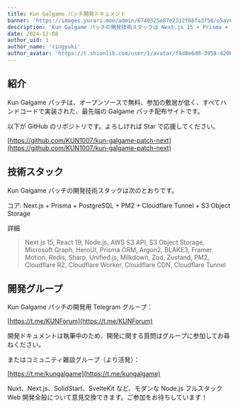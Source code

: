 ```yaml
---
title: Kun Galgame パッチ開発ドキュメント
banner: 'https://images.yurari.moe/admin/6740325e87e2312f66fa3f58/o5av6nk4_2.webp'
description: 'Kun Galgame パッチの開発技術スタックは Next.js 15 + Prisma + PostgreSQL + PM2 + Cloudflare Tunnel + S3 Object Storage です'
date: 2024-12-08
author_uid: 1
author_name: 'ringyuki'
author_avatar: 'https://t.shionlib.com/user/1/avatar/f4d8e6d0-3958-420b-bb86-b2c77be60c33.webp'
---
```


## 紹介

Kun Galgame パッチは、オープンソースで無料、参加の敷居が低く、すべてハンドコードで実装された、最先端の Galgame パッチ配布サイトです。

以下が GitHub のリポジトリです。よろしければ Star で応援してください。

[https://github.com/KUN1007/kun-galgame-patch-next](https://github.com/KUN1007/kun-galgame-patch-next)

## 技術スタック

Kun Galgame パッチの開発技術スタックは次のとおりです。

コア: Next.js + Prisma + PostgreSQL + PM2 + Cloudflare Tunnel + S3 Object Storage

詳細

> Next.js 15, React 19, Node.js, AWS S3 API, S3 Object Storage, Microsoft Graph, HeroUI, Prisma ORM, Argon2, BLAKE3, Framer Motion, Redis, Sharp, Unified.js, Milkdown, Zod, Zustand, PM2, Cloudflare R2, Cloudflare Worker, Cloudflare CDN, Cloudflare Tunnel

## 開発グループ

Kun Galgame パッチの開発用 Telegram グループ：

[https://t.me/KUNForum](https://t.me/KUNForum)

開発ドキュメントは執筆中のため、開発に関する質問はグループに参加してお尋ねください。

またはコミュニティ雑談グループ（より活発）：

[https://t.me/kungalgame](https://t.me/kungalgame)

Nuxt、Next.js、SolidStart、SvelteKit など、モダンな Node.js フルスタック Web 開発全般について意見交換できます。ご参加をお待ちしています！
